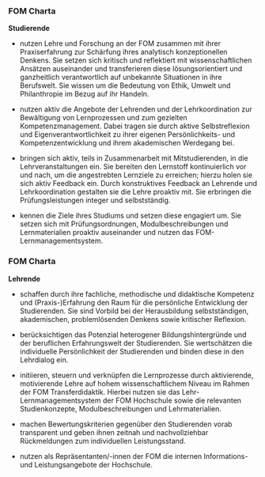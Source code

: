 ### FOM Charta

**Studierende**


- nutzen Lehre und Forschung an der FOM zusammen mit ihrer Praxiserfahrung zur Schärfung ihres analytisch konzeptionellen Denkens. Sie setzen sich kritisch und reflektiert mit wissenschaftlichen Ansätzen auseinander und transferieren diese lösungsorientiert und ganzheitlich verantwortlich auf unbekannte Situationen in ihre Berufswelt. Sie wissen um die Bedeutung von Ethik, Umwelt und Philanthropie im Bezug auf ihr Handeln.

- nutzen aktiv die Angebote der Lehrenden und der Lehrkoordination zur Bewältigung von Lernprozessen und zum gezielten Kompetenzmanagement. Dabei tragen sie durch aktive Selbstreflexion und Eigenverantwortlichkeit zu ihrer eigenen Persönlichkeits- und Kompetenzentwicklung und ihrem akademischen Werdegang bei.

- bringen sich aktiv, teils in Zusammenarbeit mit Mitstudierenden, in die Lehrveranstaltungen ein. Sie bereiten den Lernstoff kontinuierlich vor und nach, um die angestrebten Lernziele zu erreichen; hierzu holen sie sich aktiv Feedback ein. Durch konstruktives Feedback an Lehrende und Lehrkoordination gestalten sie die Lehre proaktiv mit. Sie erbringen die Prüfungsleistungen integer und selbstständig.

- kennen die Ziele ihres Studiums und setzen diese engagiert um. Sie setzen sich mit Prüfungsordnungen, Modulbeschreibungen und Lernmaterialien proaktiv auseinander und nutzen das FOM-Lernmanagementsystem.



### FOM Charta

**Lehrende**

- schaffen durch ihre fachliche, methodische und didaktische Kompetenz und (Praxis-)Erfahrung den Raum für die persönliche Entwicklung der Studierenden. Sie sind Vorbild bei der Herausbildung selbstständigen, akademischen, problemlösenden Denkens sowie kritischer Reflexion.

- berücksichtigen das Potenzial heterogener Bildungshintergründe und der beruflichen Erfahrungswelt der Studierenden. Sie wertschätzen die individuelle Persönlichkeit der Studierenden und binden diese in den Lehrdialog ein.

- initiieren, steuern und verknüpfen die Lernprozesse durch aktivierende, motivierende Lehre auf hohem wissenschaftlichem Niveau im Rahmen der FOM Transferdidaktik. Hierbei nutzen sie das Lehr-Lernmanagementsystem der FOM Hochschule sowie die relevanten Studienkonzepte, Modulbeschreibungen und Lehrmaterialien.

- machen Bewertungskriterien gegenüber den Studierenden vorab transparent und geben ihnen zeitnah und nachvollziehbar Rückmeldungen zum individuellen Leistungsstand.

- nutzen als Repräsentanten/-innen der FOM die internen Informations- und Leistungsangebote der Hochschule.
